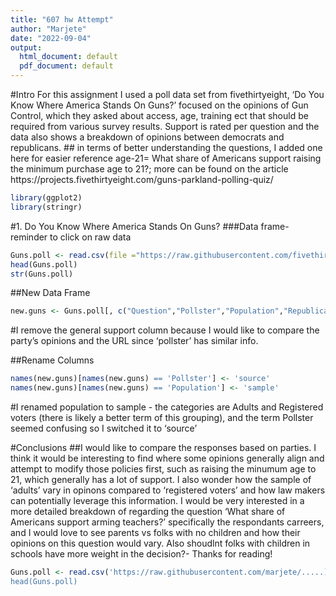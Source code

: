 ```yaml
---
title: "607 hw Attempt"
author: "Marjete"
date: "2022-09-04"
output:
  html_document: default
  pdf_document: default
---
```


#Intro For this assignment I used a poll data set from fivethirtyeight, 'Do You Know Where America Stands On Guns?' focused on the opinions of Gun Control, which they asked about access, age, training ect that should be required from various survey results. Support is rated per question and the data also shows a breakdown of opinions between democrats and republicans. 
## in terms of better understanding the questions, I added one here for easier reference age-21= What share of Americans support raising the minimum purchase age to 21?; more can be found on the article https://projects.fivethirtyeight.com/guns-parkland-polling-quiz/



```r
library(ggplot2)
library(stringr)
```


#1. Do You Know Where America Stands On Guns?
###Data frame- reminder to click on raw data
```r

Guns.poll <- read.csv(file ="https://raw.githubusercontent.com/fivethirtyeight/data/master/poll-quiz-guns/guns-polls.csv", header = TRUE,  stringsAsFactors = FALSE) 
head(Guns.poll)
str(Guns.poll)
```
##New Data Frame
```r
new.guns <- Guns.poll[, c("Question","Pollster","Population","Republican.Support","Democratic.Support")]
```
#I remove the general support column because I would like to compare the party's opinions and the URL since 'pollster' has similar info. 

##Rename Columns
```r
names(new.guns)[names(new.guns) == 'Pollster'] <- 'source'
names(new.guns)[names(new.guns) == 'Population'] <- 'sample'
```
#I renamed population to sample - the categories are Adults and Registered voters (there is likely a better term of this grouping), and the term Pollster seemed confusing so I switched it to 'source'


#Conclusions
##I would like to compare the responses based on parties. I think it would be interesting to find where some opinions generally align and attempt to modify those policies first, such as raising the minumum age to 21, which generally has a lot of support. I also wonder how the sample of 'adults' vary in opinons compared to 'registered voters' and how law makers can potentially leverage this information. I would be very interested in a more detailed breakdown of regarding the question 'What share of Americans support arming teachers?' specifically the respondants carreers, and I would love to see parents vs folks with no children and how their opinions on this question would vary. Also shoudlnt folks with children in schools have more weight in the decision?- Thanks for reading!
```r
Guns.poll <- read.csv('https://raw.githubusercontent.com/marjete/.....)
head(Guns.poll)
```




